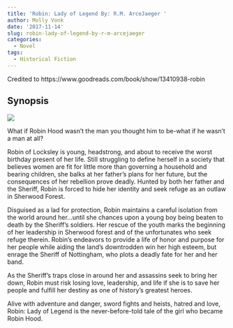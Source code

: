 ```yaml
---
title: 'Robin: Lady of Legend By: R.M. ArceJaeger '
author: Molly Vonk
date: '2017-11-14'
slug: robin-lady-of-legend-by-r-m-arcejaeger
categories:
  - Novel
tags:
  - Historical Fiction
---
```


Credited to https://www.goodreads.com/book/show/13410938-robin

## Synopsis

<img src="Robin.jpg"/>

What if Robin Hood wasn't the man you thought him to be-what if he wasn't a man at all?

Robin of Locksley is young, headstrong, and about to receive the worst birthday present of her life. Still struggling to define herself in a society that believes women are fit for little more than governing a household and bearing children, she balks at her father's plans for her future, but the consequences of her rebellion prove deadly. Hunted by both her father and the Sheriff, Robin is forced to hide her identity and seek refuge as an outlaw in Sherwood Forest.

Disguised as a lad for protection, Robin maintains a careful isolation from the world around her...until she chances upon a young boy being beaten to death by the Sheriff's soldiers. Her rescue of the youth marks the beginning of her leadership in Sherwood forest and of the unfortunates who seek refuge therein. Robin's endeavors to provide a life of honor and purpose for her people while aiding the land's downtrodden win her high esteem, but enrage the Sheriff of Nottingham, who plots a deadly fate for her and her band.

As the Sheriff's traps close in around her and assassins seek to bring her down, Robin must risk losing love, leadership, and life if she is to save her people and fulfill her destiny as one of history's greatest heroes.

Alive with adventure and danger, sword fights and heists, hatred and love, Robin: Lady of Legend is the never-before-told tale of the girl who became Robin Hood.